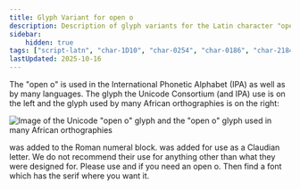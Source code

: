 ```yaml
---
title: Glyph Variant for open o
description: Description of glyph variants for the Latin character "open o"
sidebar:
    hidden: true 
tags: ["script-latn", "char-1D10", "char-0254", "char-0186", "char-2184", "char-2183", "encoding"]
lastUpdated: 2025-10-16
---
```



The "open o" is used in the International Phonetic Alphabet (IPA) as well as by many languages. The glyph the Unicode Consortium (and IPA) use is on the left and the glyph used by many African orthographies is on the right:

![Image of the Unicode "open o" glyph and the "open o" glyph used in many African orthographies](images/glyph-variant-open-o.jpeg)

<Character usv="2183" options="usv,char,name"/> was added to the Roman numeral block. <Character usv="2184" options="usv,char,name"/> was added for use as a Claudian letter. We do not recommend their use for anything other than what they were designed for. Please use <Character usv="0186" options="usv"/> and <Character usv="0254" options="usv"/> if you need an open o. Then find a font which has the serif where you want it. 
